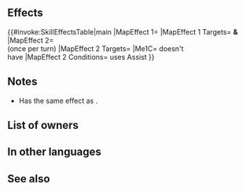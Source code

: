 {{About|the [[Assist]] skill|the [[Tactics Drills]] map|Skill Studies 21: Future Vision}}
{{Assist
|tagid=SID_未来を映す瞳
|name=Future Vision
|range=1
|effect=Unit and target ally swap spaces. Grants another action to unit. (Additional action granted once per turn only.)
|cost=400
|exclusive=1
|required=Swap
|canUseMove={{MoveList|all}}
|canUseWeapon={{WeaponList|exclude=Staff}}
|properties=random_owner
}}
==Effects==
{{#invoke:SkillEffectsTable|main
|MapEffect 1={{Eft|Swap Units}}
|MapEffect 1 Targets={{Tgt|Unit}} '''&'''<br>{{Tgt|Target Ally}}
|MapEffect 2={{Eft|Another Action}}<br>(once per turn)
|MapEffect 2 Targets={{Tgt|Unit}}
|Me1C={{Tgt|Target Ally}} doesn't<br>have {{SEt|Isolation}}
|MapEffect 2 Conditions={{Tgt|Unit}} uses Assist
}}

==Notes==
* Has the same effect as {{St|Swap}}.
{{Movement skill notes|notBeforeRokkr=1}}
==List of owners==
{{Skill Hero List}}
==In other languages==
{{OtherLanguages
|japanese=未来を映す瞳
|german=Zukunftsvision
|spanishEU=Visión futura
|spanishLA=Visión futura
|french=Vision du futur
|italian=Premonizione
|chineseTW=映照未來的眼眸
|portuguese=Visão do futuro
}}
==See also==
{{See also skills|cond=Description LIKE '%another action to unit%' OR Description LIKE '%grants unit another action%'|columns=3}}
{{Assists Navbox}}